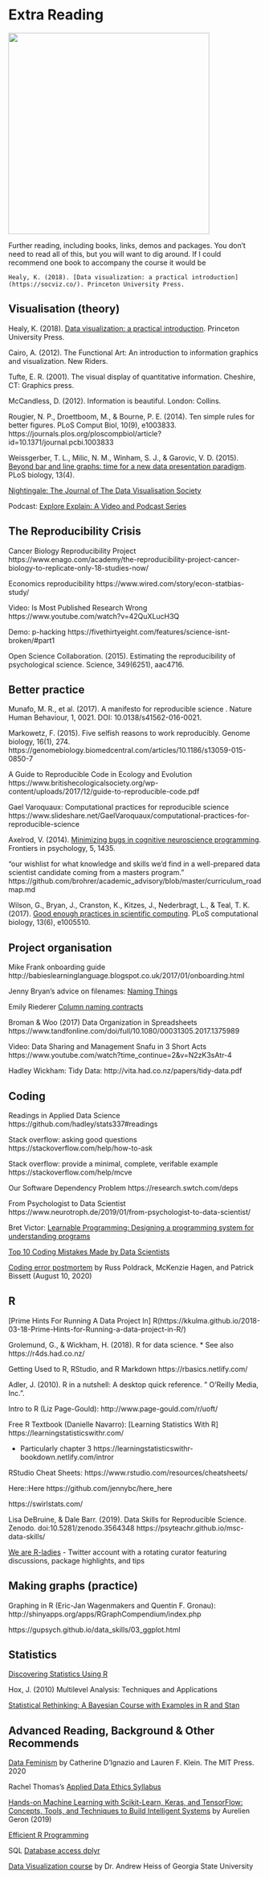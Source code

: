 # Extra Reading

<img src="images/ds_library.jpeg" style="width: 400px; float: center;">


Further reading, including books, links, demos and packages. You don't need to read all of this, but you will want to dig around. If I could recommend one book to accompany the course it would be 

```block
Healy, K. (2018). [Data visualization: a practical introduction](https://socviz.co/). Princeton University Press.
```

## Visualisation (theory)

Healy, K. (2018). [Data visualization: a practical introduction](https://socviz.co/). Princeton University Press.

Cairo, A. (2012). The Functional Art: An introduction to information graphics and visualization. New Riders.

Tufte, E. R. (2001). The visual display of quantitative information. Cheshire, CT: Graphics press.

McCandless, D. (2012). Information is beautiful. London: Collins.

Rougier, N. P., Droettboom, M., & Bourne, P. E. (2014). Ten simple rules for better figures. PLoS Comput Biol, 10(9), e1003833. https://journals.plos.org/ploscompbiol/article?id=10.1371/journal.pcbi.1003833

Weissgerber, T. L., Milic, N. M., Winham, S. J., & Garovic, V. D. (2015). [Beyond bar and line graphs: time for a new data presentation paradigm](https://journals.plos.org/plosbiology/article?id=10.1371/journal.pbio.1002128). PLoS biology, 13(4).

[Nightingale: The Journal of The Data Visualisation Society](https://medium.com/nightingale)

Podcast: [Explore Explain: A Video and Podcast Series](https://www.visualisingdata.com/podcast/)

## The Reproducibility Crisis

Cancer Biology Reproducibility Project
https://www.enago.com/academy/the-reproducibility-project-cancer-biology-to-replicate-only-18-studies-now/

Economics reproducibility
https://www.wired.com/story/econ-statbias-study/

Video: Is Most Published Research Wrong https://www.youtube.com/watch?v=42QuXLucH3Q

Demo: p-hacking https://fivethirtyeight.com/features/science-isnt-broken/#part1

Open Science Collaboration. (2015). Estimating the reproducibility of psychological science. Science, 349(6251), aac4716.

## Better practice

Munafo, M. R., et al. (2017). A manifesto for reproducible science . Nature Human Behaviour, 1, 0021. DOI: 10.0138/s41562-016-0021.

Markowetz, F. (2015). Five selfish reasons to work reproducibly. Genome biology, 16(1), 274. https://genomebiology.biomedcentral.com/articles/10.1186/s13059-015-0850-7

A Guide to Reproducible Code in Ecology and Evolution https://www.britishecologicalsociety.org/wp-content/uploads/2017/12/guide-to-reproducible-code.pdf

Gael Varoquaux: Computational practices for reproducible science https://www.slideshare.net/GaelVaroquaux/computational-practices-for-reproducible-science

Axelrod, V. (2014). [Minimizing bugs in cognitive neuroscience programming](https://www.frontiersin.org/articles/10.3389/fpsyg.2014.01435/full). Frontiers in psychology, 5, 1435.

"our wishlist for what knowledge and skills we'd find in a well-prepared data scientist candidate coming from a masters program." https://github.com/brohrer/academic_advisory/blob/master/curriculum_roadmap.md

Wilson, G., Bryan, J., Cranston, K., Kitzes, J., Nederbragt, L., & Teal, T. K. (2017). [Good enough practices in scientific computing](https://journals.plos.org/ploscompbiol/article?id=10.1371/journal.pcbi.1005510). PLoS computational biology, 13(6), e1005510.

## Project organisation

Mike Frank onboarding guide http://babieslearninglanguage.blogspot.co.uk/2017/01/onboarding.html

Jenny Bryan's advice on filenames: [Naming Things](http://www2.stat.duke.edu/~rcs46/lectures_2015/01-markdown-git/slides/naming-slides/naming-slides.pdf)

Emily Riederer [Column naming contracts](https://emilyriederer.netlify.app/post/column-name-contracts/)

Broman & Woo (2017) Data Organization in Spreadsheets https://www.tandfonline.com/doi/full/10.1080/00031305.2017.1375989

Video: Data Sharing and Management Snafu in 3 Short Acts 
https://www.youtube.com/watch?time_continue=2&v=N2zK3sAtr-4

Hadley Wickham: Tidy Data: http://vita.had.co.nz/papers/tidy-data.pdf


## Coding


Readings in Applied Data Science https://github.com/hadley/stats337#readings

Stack overflow: asking good questions https://stackoverflow.com/help/how-to-ask

Stack overflow: provide a minimal, complete, verifable example https://stackoverflow.com/help/mcve

Our Software Dependency Problem https://research.swtch.com/deps

From Psychologist to Data Scientist https://www.neurotroph.de/2019/01/from-psychologist-to-data-scientist/

Bret Victor: [Learnable Programming: Designing a programming system for understanding programs](http://worrydream.com/LearnableProgramming/)

[Top 10 Coding Mistakes Made by Data Scientists](https://www.kdnuggets.com/2019/04/top-10-coding-mistakes-data-scientists.html)

[Coding error postmortem](http://reproducibility.stanford.edu/coding-error-postmortem/) by Russ Poldrack, McKenzie Hagen, and Patrick Bissett (August 10, 2020)


## R

[Prime Hints For Running A Data Project In] R(https://kkulma.github.io/2018-03-18-Prime-Hints-for-Running-a-data-project-in-R/)

Grolemund, G., & Wickham, H. (2018). R for data science.
* See also https://r4ds.had.co.nz/

Getting Used to R, RStudio, and R Markdown https://rbasics.netlify.com/

Adler, J. (2010). R in a nutshell: A desktop quick reference. " O'Reilly Media, Inc.".

Intro to R (Liz Page-Gould): http://www.page-gould.com/r/uoft/

Free R Textbook (Danielle Navarro): [Learning Statistics With R] https://learningstatisticswithr.com/

* Particularly chapter 3 https://learningstatisticswithr-bookdown.netlify.com/intror

RStudio Cheat Sheets: https://www.rstudio.com/resources/cheatsheets/

Here::Here https://github.com/jennybc/here_here

https://swirlstats.com/

Lisa DeBruine, & Dale Barr. (2019). Data Skills for Reproducible Science. Zenodo. doi:10.5281/zenodo.3564348 https://psyteachr.github.io/msc-data-skills/

[We are R-ladies](https://twitter.com/WeAreRLadies) - Twitter account with a rotating curator featuring discussions, package highlights, and tips

## Making graphs (practice)

Graphing in R (Eric-Jan Wagenmakers and Quentin F. Gronau): http://shinyapps.org/apps/RGraphCompendium/index.php

https://gupsych.github.io/data_skills/03_ggplot.html

## Statistics

[Discovering Statistics Using R](https://www.discoveringstatistics.com/books/discovering-statistics-using-r/)

Hox, J. (2010) Multilevel Analysis: Techniques and Applications

[Statistical Rethinking: A Bayesian Course with Examples in R and Stan](https://xcelab.net/rm/statistical-rethinking/)

## Advanced Reading, Background & Other Recommends

[Data Feminism](https://data-feminism.mitpress.mit.edu/) by Catherine D'Ignazio and Lauren F. Klein. The MIT Press. 2020

Rachel Thomas's [Applied Data Ethics Syllabus](https://ethics.fast.ai/syllabus)

[Hands-on Machine Learning with Scikit-Learn, Keras, and TensorFlow: Concepts, Tools, and Techniques to Build Intelligent Systems](https://www.amazon.co.uk/Hands-Machine-Learning-Scikit-Learn-TensorFlow/dp/1492032646) by Aurelien Geron (2019)

[Efficient R Programming](https://csgillespie.github.io/efficientR/)

SQL [Database access dplyr ](https://db.rstudio.com/dplyr/)

[Data Visualization course](https://datavizm20.classes.andrewheiss.com/lesson/) by Dr. Andrew Heiss of Georgia State University



